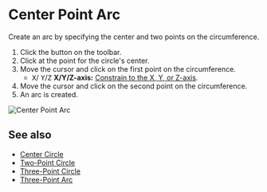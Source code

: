 
# Center Point Arc

<Reference shortcut='' command='Center Point Arc' button='Toolbar' />

Create an arc by specifying the center and two points on the circumference.

1. Click the button <ButtonIcon type="button-center-point-arc" /> on the toolbar.
2. Click at the point for the circle's center.
3. Move the cursor and click on the first point on the circumference.
   - <kbd>X</kbd>/ <kbd>Y</kbd>/<kbd>Z</kbd> **X/Y/Z-axis:** [Constrain to the X, Y, or Z-axis](./sketching-essentials#constrain-to-an-axis).
4. Move the cursor and click on the second point on the circumference.
5. An arc is created.

![Center Point Arc](/img/center-point-arc.gif)

## See also
- [Center Circle](./center-circle)
- [Two-Point Circle](./two-point-circle)
- [Three-Point Circle](./three-point-circle)
- [Three-Point Arc](./three-point-arc)






